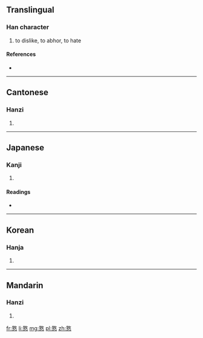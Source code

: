 ==Translingual==

===Han character===
{{Han char|rn=61|rad=心|as=12|sn=16|four=0833<sub>4</sub>|canj=X卜大心 (XYKP), 卜大心 (YKP)}}

# to dislike, to abhor, to hate

====References====
* {{Han ref|kx=0403.050|dkj=11226|dj=0743.100|hdz=42351.050|uh=619D|ud=24989|bh=E976|bd=59766}}

----

==Cantonese==

===Hanzi===
{{yue-hanzi|jyut=|y=deui6}}

# {{defn|lang=yue|sort=心12}}

----

==Japanese==

===Kanji===
{{ja-kanji|grade=|rs=心12}}

# {{defn|lang=ja|sort=心12}}

====Readings====
* {{ja-readings|on=[[たい]] (tai), [[ずい]] (zui), [[だい]] (dai)|kun=[[うらむ]] (uramu)}}

----

==Korean==

===Hanja===
{{ko-hanja|hangeul=[[돈]]|eumhun=|rv=don|mr=ton|y=ton}}

# {{defn|lang=ko|sort=心12}}

----

==Mandarin==

===Hanzi===
{{cmn-hanzi|pin=[[duì]] ([[dui4]])|wg=tui<sup>4</sup>}}

# {{defn|lang=cmn|sort=心12}}

[[fr:憝]]
[[li:憝]]
[[mg:憝]]
[[pl:憝]]
[[zh:憝]]